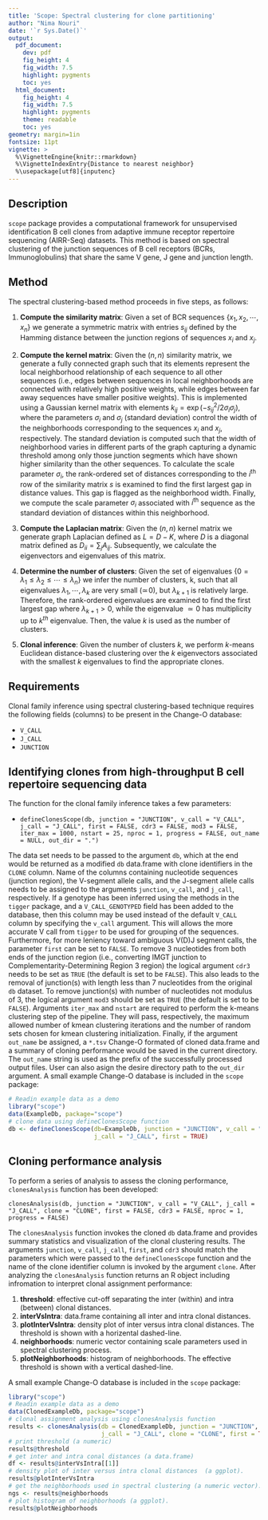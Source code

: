 ```yaml
---
title: 'Scope: Spectral clustering for clone partitioning'
author: "Nima Nouri"
date: '`r Sys.Date()`'
output:
  pdf_document:
    dev: pdf
    fig_height: 4
    fig_width: 7.5
    highlight: pygments
    toc: yes
  html_document:
    fig_height: 4
    fig_width: 7.5
    highlight: pygments
    theme: readable
    toc: yes
geometry: margin=1in
fontsize: 11pt
vignette: >
  %\VignetteEngine{knitr::rmarkdown} 
  %\VignetteIndexEntry{Distance to nearest neighbor} 
  %\usepackage[utf8]{inputenc}
---
```


## Description
`scope` package provides a computational framework for unsupervised identification B cell
clones from adaptive immune receptor repertoire sequencing (AIRR-Seq)
datasets. This method is based on spectral clustering of the junction
sequences of B cell receptors (BCRs, Immunoglobulins) that share the same
V gene, J gene and junction length.

## Method
The spectral clustering-based method proceeds in five steps, as follows:

1. __Compute the similarity matrix__: Given a set of BCR sequences $\{x_1, x_2, \cdots, x_n\}$ 
we generate a symmetric matrix with entries $s_{ij}$ defined by the Hamming distance 
between the junction regions of sequences $x_i$ and $x_j$.

2. __Compute the kernel matrix__: Given the $(n,n)$ similarity matrix, we
generate a fully connected graph such that its elements represent the local
neighborhood relationship of each sequence to all other sequences (i.e., edges
between sequences in local neighborhoods are connected with relatively high
positive weights, while edges between far away sequences have smaller positive
weights). This is implemented using a Gaussian kernel matrix with elements
$k_{ij} = \exp(-s^2_{ij}/2\sigma_i \sigma_j)$, where the parameters $\sigma_i$
and $\sigma_j$ (standard deviation) control the width of the neighborhoods
corresponding to the sequences $x_i$ and $x_j$, respectively. The standard
deviation is computed such that the width of neighborhood varies in different
parts of the graph capturing a dynamic threshold among only those junction
segments which have shown higher similarity than the other sequences. To
calculate the scale parameter $\sigma_i$, the rank-ordered set of distances
corresponding to the $i^\textrm{th}$ row of the similarity matrix $s$
is examined to find the first largest gap in distance values. This gap is
flagged as the neighborhood width. Finally, we compute the scale parameter
$\sigma_i$ associated with $i^\textrm{th}$ sequence as the standard deviation
of distances within this neighborhood.

3. __Compute the Laplacian matrix__: Given the $(n,n)$
kernel matrix we generate graph Laplacian defined as $L=D-K$,
where $D$ is a diagonal matrix defined as $D_{ii}=\sum_j A_{ij}$. 
Subsequently, we calculate the eigenvectors and eigenvalues of this matrix. 

4. __Determine the number of clusters__: Given the set of eigenvalues
$\{0=\lambda_1\le \lambda_2\le \cdots\le \lambda_n\}$ we infer the number
of clusters, k, such that all eigenvalues $\lambda_1, \cdots, \lambda_k$ are
very small ($\simeq\!0$), but $\lambda_{k+1}$ is relatively large. Therefore,
the rank-ordered eigenvalues are examined to find the first largest gap
where $\lambda_{k+1}>0$, while the eigenvalue $\simeq0$ has multiplicity up
to $k^{th}$ eigenvalue. Then, the value $k$ is used as the number of clusters.

5. __Clonal inference__: Given the number of clusters $k$, we perform $k$-means
Euclidean distance-based clustering over the $k$ eigenvectors associated
with the smallest $k$ eigenvalues to find the appropriate clones.

## Requirements
Clonal family inference using spectral clustering-based technique 
requires the following fields (columns) to be present in the Change-O database: 

* `V_CALL`
* `J_CALL`
* `JUNCTION`

## Identifying clones from high-throughput B cell repertoire sequencing data

The function for the clonal family inference takes a few parameters:

* `defineClonesScope(db, junction = "JUNCTION", v_call = "V_CALL", j_call = "J_CALL", first = FALSE, cdr3 = FALSE, mod3 = FALSE, iter_max = 1000, nstart = 25, nproc = 1, progress = FALSE, out_name = NULL, out_dir = ".")`
  
The data set needs to be passed to the argument `db`, which at the end would be
returned as a modified `db` data.frame with clone identifiers in the `CLONE`
column. Name of the columns containing nucleotide sequences (junction region), the V-segment
allele calls, and the J-segment allele calls needs to be assigned to the arguments
`junction`, `v_call`, and `j_call`, respectively. If a genotype has been
inferred using the methods in the `tigger` package, and a `V_CALL_GENOTYPED`
field has been added to the database, then this column may be used instead
of the default `V_CALL` column by specifying the `v_call` argument. This
will allows the more accurate V call from `tigger` to be used for grouping
of the sequences. Furthermore, for more leniency toward ambiguous V(D)J
segment calls, the parameter `first` can be set to `FALSE`. To remove $3$
nucleotides from both ends of the junction region (i.e., converting IMGT
junction to Complementarity-Determining Region $3$ region) the logical argument
`cdr3` needs to be set as `TRUE` (the default is set to be `FALSE`). This also
leads to the removal of junction(s) with length less than $7$ nucleotides from
the original `db` dataset. To remove junction(s) with number of nucleotides not
modulus of $3$, the logical argument `mod3` should be set as `TRUE` (the default
is set to be `FALSE`). Arguments `iter_max` and `nstart` are required
to perform the k-means clustering step of the pipeline. They will pass,
respectively, the maximum allowed number of kmean clustering iterations and
the number of random sets chosen for kmean clustering initialization. Finally,
if the argument `out_name` be assigned, a `*.tsv` Change-O formated of cloned
data.frame and a summary of cloning performance would be saved in the current
directory. The `out_name` string is used as the prefix of the successfully
processed output files. User can also asign the desire directory path to the
`out_dir` argument. A small example Change-O database is included in the `scope` package:

```r
# Readin example data as a demo
library("scope")
data(ExampleDb, package="scope")
# clone data using defineClonesScope function
db <- defineClonesScope(db=ExampleDb, junction = "JUNCTION", v_call = "V_CALL",
                        j_call = "J_CALL", first = TRUE)
```

## Cloning performance analysis

To perform a series of analysis to assess the cloning performance, `clonesAnalysis` function 
has been developed:

`clonesAnalysis(db, junction = "JUNCTION", v_call = "V_CALL", j_call = "J_CALL", clone = "CLONE", first = FALSE, cdr3 = FALSE, nproc = 1, progress = FALSE)`
  
The `clonesAnalysis` function invokes the cloned `db` data.frame and 
provides summary statistics and visualization of the
clonal clustering results. The arguments `junction`, `v_call`, `j_call`,
`first`, and `cdr3` should match the parameters which were passed to the
`defineClonesScope` function and the name of the clone identifier column is
invoked by the argument `clone`. After analyzing the `clonesAnalysis` function 
returns an R object including infromation to interpret clonal assignment performance:

1. __threshold__: effective cut-off separating the inter (within) and intra (between) clonal distances.
2. __interVsIntra__: data.frame containing all inter and intra clonal distances.
3. __plotInterVsIntra__: density plot of inter versus intra clonal distances. The threshold is shown with a horizental dashed-line.
4. __neighborhoods__: numeric vector containing scale parameters used in spectral clustering process.
5. __plotNeighborhoods__: histogram of neighborhoods. The effective threshold is shown with a vertical dashed-line.

A small example Change-O database is included in the `scope` package:
 
```r
library("scope")
# Readin example data as a demo
data(ClonedExampleDb, package="scope")
# clonal assignment analysis using clonesAnalysis function
results <- clonesAnalysis(db = ClonedExampleDb, junction = "JUNCTION", v_call = "V_CALL",
                          j_call = "J_CALL", clone = "CLONE", first = TRUE)
# print threshold (a numeric)
results@threshold
# get inter and intra conal distances (a data.frame)
df <- results@interVsIntra[[1]]
# density plot of inter versus intra clonal distances  (a ggplot).
results@plotInterVsIntra
# get the neighborhoods used in spectral clustering (a numeric vector).
ngs <- results@neighborhoods
# plot histogram of neighborhoods (a ggplot).
results@plotNeighborhoods
```
